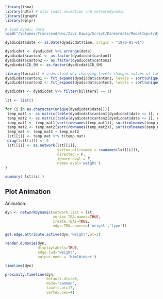 
```r
library(tsna)
library(ndtv) # also loads animation and networkDynamic
library(igraph)
library(dplyr)

# load dyadic data
load("/Volumes/Transcend/Uni/Zivi Eawag/Script/Konkordats/ModelInput/dyadicdat.RData")

dyadicdat$date <- as.Date(dyadicdat$time, origin = "1970-01-01")

dyadicdat <- dyadicdat %>% arrange(date)
dyadicdat$canton1 <- as.factor(dyadicdat$canton1)
dyadicdat$canton2 <- as.factor(dyadicdat$canton2)
dyadicdat$ID_SM <- as.factor(dyadicdat$ID_SM)

library(forcats) # understand why changing levels changes values of factors, too stupid to understand just now
dyadicdat$canton1 <- fct_expand(dyadicdat$canton1, levels = sort(unique(c(as.character(dyadicdat$canton1), as.character(dyadicdat$canton2)))))
dyadicdat$canton2 <- fct_expand(dyadicdat$canton2, levels = sort(unique(c(as.character(dyadicdat$canton1), as.character(dyadicdat$canton2)))))

dyadicdat <- dyadicdat %>% filter(bilateral == 1)
  
lst <- list()

for (i in as.character(unique(dyadicdat$date))){
 temp_mat1 <- as.matrix(table(dyadicdat$canton1[dyadicdat$date <= i], dyadicdat$ID_SM[dyadicdat$date <= i]))
 temp_mat2 <- as.matrix(table(dyadicdat$canton2[dyadicdat$date <= i], dyadicdat$ID_SM[dyadicdat$date <= i]))
 temp_mat1 <- temp_mat1[sort(rownames(temp_mat1)), sort(colnames(temp_mat1))]
 temp_mat2 <- temp_mat2[sort(rownames(temp_mat2)), sort(colnames(temp_mat2))]
 temp_mat <- temp_mat1 + temp_mat2
 lst[[i]] <- temp_mat %*% t(temp_mat)
 diag(lst[[i]]) <- 0
 lst[[i]] <- as.network(lst[[i]], 
                        vertex.attrnames = rownames(lst[[i]]),
                        directed = F,
                        ignore.eval = F,
                        names.eval='weight')
}

summary( lst[[i]])


```

## Plot Animation

Animation:

```r
dyn <- networkDynamic(network.list = lst, 
                      vertex.TEA.names=TRUE,
                      create.TEAs=TRUE, 
                      edge.TEA.names=c('weight','type'))

get.edge.attribute.active(dyn,'weight',at=2)

render.d3movie(dyn, 
               displaylabels=TRUE,
               edge.lwd='weight',
               output.mode = 'htmlWidget')

timeline(dyn)

proximity.timeline(dyn, 
                   default.dist=6,
                   mode='sammon',
                   labels.at=17,
                   vertex.cex=4)

```
